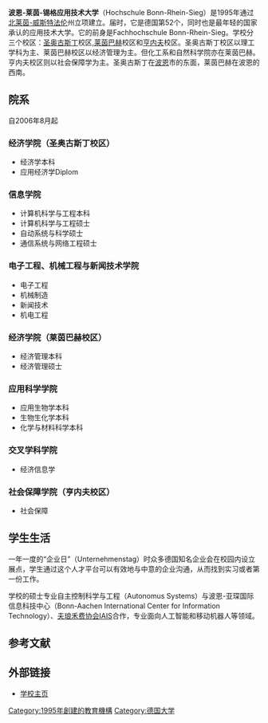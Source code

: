 {{Infobox University
 |name              = 波恩-莱茵-锡格应用技术大学
 |native_name       = Hochschule Bonn-Rhein-Sieg
 |image_name        = HochschuleB-R-S.svg
 |image_size        = 240px
 |caption           =
 |latin_name        =
 |motto             =
 |established       = 1995
 |closed            =
 |type              = [[公立大学|公立大学]]
 |affiliation       =
 |endowment         =
 |officer_in_charge =
 |chairman          =
 |chancellor        =
 |president         = Hartmut Ihne
 |vice-president    =
 |superintendent    =
 |provost           =
 |vice_chancellor   =
 |rector            =
 |principal         =
 |dean              =
 |director          =
 |head_label        =
 |head              =
 |faculty           =
 |staff             = 1000（2015）<ref>[http://www.h-brs.de/en/University/All+about+us.html All about us] {{webarchive|url=https://web.archive.org/web/20140726222605/http://www.h-brs.de/en/University/All+about+us.html |date=2014-07-26 }}</ref>
 |students          = 8,000（2015）<ref>[https://www.h-brs.de/de/zahlen-und-fakten]</ref>
 |undergrad         = 6,499（2014）
 |postgrad          = 853（2014）
 |doctoral          =
 |other             =
 |city              =
 |state             = [[北莱茵-威斯特法伦州|北莱茵-威斯特法伦州]]
 |province          =
 |country           = [[德国|德国]]
 |coor              =
 |campus            = [[圣奥古斯丁_(德国)|圣奥古斯丁]]、[[莱茵巴赫|莱茵巴赫]]和[[亨内夫|亨内夫]]
 |former_names      =
 |free_label        =
 |free              =
 |sports            =
 |colors            =
 |colours           =
 |nickname          =
 |mascot            =
 |athletics         =
 |affiliations      =
 |website           = http://www.h-brs.de
 |logo              =
 |footnotes         =
}}
'''波恩-莱茵-锡格应用技术大学'''（Hochschule Bonn-Rhein-Sieg）是1995年通过[[北莱茵-威斯特法伦|北莱茵-威斯特法伦]]州立项建立。届时，它是德国第52个，同时也是最年轻的国家承认的应用技术大学。它的前身是Fachhochschule Bonn-Rhein-Sieg。学校分三个校区：[[圣奥古斯丁_(德国)|圣奥古斯丁]]校区,[[莱茵巴赫|莱茵巴赫]]校区和[[亨内夫|亨内夫]]校区。圣奥古斯丁校区以理工学科为主、莱茵巴赫校区以经济管理为主。但化工系和自然科学院亦在莱茵巴赫。亨内夫校区则以社会保障学为主。圣奥古斯丁在[[波恩|波恩]]市的东面，莱茵巴赫在波恩的西南。

== 院系 ==

自2006年8月起

=== 经济学院（圣奥古斯丁校区） ===

* 经济学本科
* 应用经济学Diplom

=== 信息学院 ===

* 计算机科学与工程本科
* 计算机科学与工程硕士
* 自动系统与科学硕士
* 通信系统与网络工程硕士

=== 电子工程、机械工程与新闻技术学院 ===

* 电子工程
* 机械制造
* 新闻技术
* 机电工程

=== 经济学院（莱茵巴赫校区） ===

* 经济管理本科
* 经济管理硕士

=== 应用科学学院 ===

* 应用生物学本科
* 生物生化学本科
* 化学与材料科学本科

=== 交叉学科学院 ===

* 经济信息学

=== 社会保障学院（亨内夫校区） ===

* 社会保障

== 学生生活 ==

一年一度的“企业日”（Unternehmenstag）时众多德国知名企业会在校园内设立展点，学生通过这个人才平台可以有效地与中意的企业沟通，从而找到实习或者第一份工作。

学校的硕士专业自主控制科学与工程（Autonomus Systems）与波恩-亚琛国际信息科技中心（Bonn-Aachen International Center for Information Technology）、[[夫琅禾费协会|夫琅禾费协会]]IAIS合作，专业面向人工智能和移动机器人等领域。

==参考文献==
{{reflist}}
== 外部链接 ==
{{Commons|Hochschule Bonn-Rhein-Sieg}}
* [http://www.h-brs.de 学校主页] {{Wayback|url=http://www.h-brs.de/ |date=20140821070342 }}

{{coord|display=title}}
{{normdaten}}
[[Category:1995年創建的教育機構|Category:1995年創建的教育機構]]
[[Category:德国大学|Category:德国大学]]